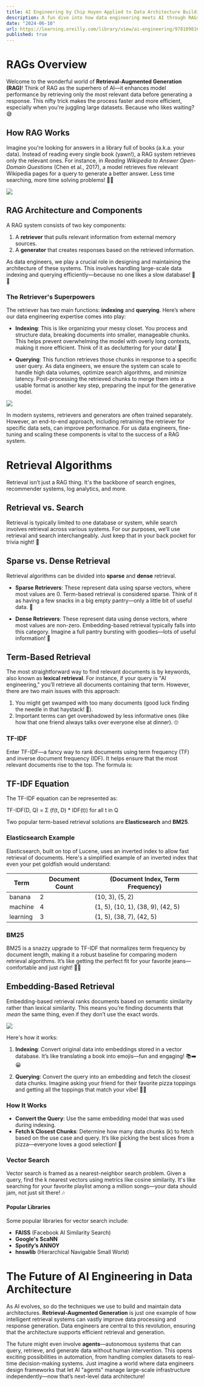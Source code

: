 ```yaml
---
title: AI Engineering by Chip Huyen Applied to Data Architecture Building
description: A fun dive into how data engineering meets AI through RAGs
date: "2024-06-10"
url: https://learning.oreilly.com/library/view/ai-engineering/9781098166298/
published: true
---
```


# RAGs Overview

Welcome to the wonderful world of **Retrieval-Augmented Generation (RAG)**! Think of RAG as the superhero of AI—it enhances model performance by retrieving only the most relevant data before generating a response. This nifty trick makes the process faster and more efficient, especially when you're juggling large datasets. Because who likes waiting? 😅

## How RAG Works

Imagine you're looking for answers in a library full of books (a.k.a. your data). Instead of reading every single book (yawn!), a RAG system retrieves only the relevant ones. For instance, in *Reading Wikipedia to Answer Open-Domain Questions* (Chen et al., 2017), a model retrieves five relevant Wikipedia pages for a query to generate a better answer. Less time searching, more time solving problems! 🦸‍♂️

[![](/2_1_retreive_then_generate.png)](https://arxiv.org/abs/1704.00051)

## RAG Architecture and Components

A RAG system consists of two key components:

1. A **retriever** that pulls relevant information from external memory sources.
2. A **generator** that creates responses based on the retrieved information.

As data engineers, we play a crucial role in designing and maintaining the architecture of these systems. This involves handling large-scale data indexing and querying efficiently—because no one likes a slow database! 🐢💨

### The Retriever's Superpowers

The retriever has two main functions: **indexing** and **querying**. Here’s where our data engineering expertise comes into play:

- **Indexing**: This is like organizing your messy closet. You process and structure data, breaking documents into smaller, manageable chunks. This helps prevent overwhelming the model with overly long contexts, making it more efficient. Think of it as decluttering for your data! 🧹

- **Querying**: This function retrieves those chunks in response to a specific user query. As data engineers, we ensure the system can scale to handle high data volumes, optimize search algorithms, and minimize latency. Post-processing the retrieved chunks to merge them into a usable format is another key step, preparing the input for the generative model.

[![](/2_2_high_level_RAG.png)](https://learning.oreilly.com/library/view/ai-engineering/9781098166298/ch06.html#6_rag_overview_1726600321985229)

In modern systems, retrievers and generators are often trained separately. However, an end-to-end approach, including retraining the retriever for specific data sets, can improve performance. For us data engineers, fine-tuning and scaling these components is vital to the success of a RAG system.

# Retrieval Algorithms

Retrieval isn’t just a RAG thing. It's the backbone of search engines, recommender systems, log analytics, and more. 

## Retrieval vs. Search

Retrieval is typically limited to one database or system, while search involves retrieval across various systems. For our purposes, we’ll use retrieval and search interchangeably. Just keep that in your back pocket for trivia night! 🧠

## Sparse vs. Dense Retrieval

Retrieval algorithms can be divided into **sparse** and **dense** retrieval.

- **Sparse Retrievers**: These represent data using sparse vectors, where most values are 0. Term-based retrieval is considered sparse. Think of it as having a few snacks in a big empty pantry—only a little bit of useful data. 🍿

- **Dense Retrievers**: These represent data using dense vectors, where most values are non-zero. Embedding-based retrieval typically falls into this category. Imagine a full pantry bursting with goodies—lots of useful information! 🍰

## Term-Based Retrieval

The most straightforward way to find relevant documents is by keywords, also known as **lexical retrieval**. For instance, if your query is "AI engineering," you’ll retrieve all documents containing that term. However, there are two main issues with this approach:

1. You might get swamped with too many documents (good luck finding the needle in that haystack! 🐴).
2. Important terms can get overshadowed by less informative ones (like how that one friend always talks over everyone else at dinner). 🙄

### TF-IDF

Enter TF-IDF—a fancy way to rank documents using term frequency (TF) and inverse document frequency (IDF). It helps ensure that the most relevant documents rise to the top. The formula is:

## TF-IDF Equation

The TF-IDF equation can be represented as:

TF-IDF(D, Q) = Σ (f(t, D) * IDF(t)) for all t in Q

Two popular term-based retrieval solutions are **Elasticsearch** and **BM25**.

### Elasticsearch Example

Elasticsearch, built on top of Lucene, uses an inverted index to allow fast retrieval of documents. Here's a simplified example of an inverted index that even your pet goldfish would understand:

| Term    | Document Count | (Document Index, Term Frequency) |
|---------|----------------|-----------------------------------|
| banana  | 2              | (10, 3), (5, 2)                   |
| machine | 4              | (1, 5), (10, 1), (38, 9), (42, 5) |
| learning | 3              | (1, 5), (38, 7), (42, 5)         |

### BM25

BM25 is a snazzy upgrade to TF-IDF that normalizes term frequency by document length, making it a robust baseline for comparing modern retrieval algorithms. It’s like getting the perfect fit for your favorite jeans—comfortable and just right! 👖✨

## Embedding-Based Retrieval

Embedding-based retrieval ranks documents based on semantic similarity rather than lexical similarity. This means you’re finding documents that *mean* the same thing, even if they don’t use the exact words.

[![](/2_3_embedding_based_retriever.png)](https://medium.com/better-ml/embedding-learning-for-retrieval-29af1c9a1e65)

Here's how it works:

1. **Indexing**: Convert original data into embeddings stored in a vector database. It’s like translating a book into emojis—fun and engaging! 📚➡️😀

2. **Querying**: Convert the query into an embedding and fetch the closest data chunks. Imagine asking your friend for their favorite pizza toppings and getting all the toppings that match your vibe! 🍕✨

### How It Works

- **Convert the Query**: Use the same embedding model that was used during indexing.
- **Fetch k Closest Chunks**: Determine how many data chunks (k) to fetch based on the use case and query. It’s like picking the best slices from a pizza—everyone loves a good selection! 🍕

### Vector Search

Vector search is framed as a nearest-neighbor search problem. Given a query, find the k nearest vectors using metrics like cosine similarity. It's like searching for your favorite playlist among a million songs—your data should jam, not just sit there! 🎶

#### Popular Libraries

Some popular libraries for vector search include:

- **FAISS** (Facebook AI Similarity Search)
- **Google's ScaNN**
- **Spotify’s ANNOY**
- **hnswlib** (Hierarchical Navigable Small World)

# The Future of AI Engineering in Data Architecture

As AI evolves, so do the techniques we use to build and maintain data architectures. **Retrieval-Augmented Generation** is just one example of how intelligent retrieval systems can vastly improve data processing and response generation. Data engineers are central to this revolution, ensuring that the architecture supports efficient retrieval and generation.

The future might even involve **agents**—autonomous systems that can query, retrieve, and generate data without human intervention. This opens exciting possibilities in automation, from handling complex datasets to real-time decision-making systems. Just imagine a world where data engineers design frameworks that let AI "agents" manage large-scale infrastructure independently—now that’s next-level data architecture!
